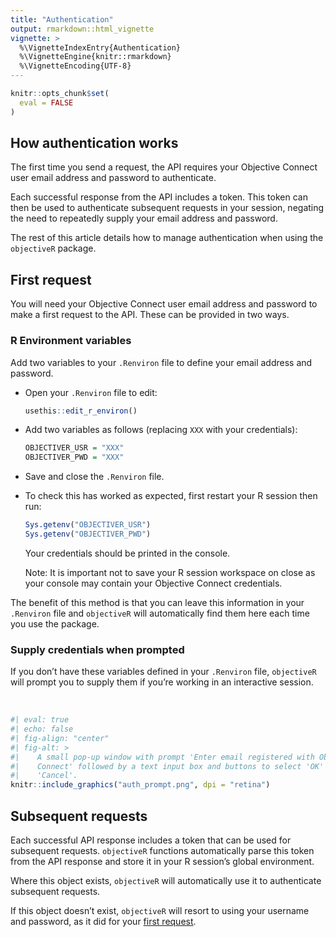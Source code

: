 ```yaml
---
title: "Authentication"
output: rmarkdown::html_vignette
vignette: >
  %\VignetteIndexEntry{Authentication}
  %\VignetteEngine{knitr::rmarkdown}
  %\VignetteEncoding{UTF-8}
---
```


```r
knitr::opts_chunk$set(
  eval = FALSE
)
```

## How authentication works

The first time you send a request, the API requires your Objective Connect user email address and password to authenticate. 

Each successful response from the API includes a token. This token can then be used to authenticate subsequent requests in your session, negating the need to repeatedly supply your email address and password.

The rest of this article details how to manage authentication when using the `objectiveR` package.


## First request

You will need your Objective Connect user email address and password to make a first request to the API. These can be provided in two ways.

### R Environment variables

Add two variables to your `.Renviron` file to define your email address and password.
  
* Open your `.Renviron` file to edit:
  
  ```r
  usethis::edit_r_environ()
  ```
  
* Add two variables as follows (replacing `XXX` with your credentials):

  ```r
  OBJECTIVER_USR = "XXX"
  OBJECTIVER_PWD = "XXX"
  ```

* Save and close the `.Renviron` file.

* To check this has worked as expected, first restart your R session then run:

  ```r
  Sys.getenv("OBJECTIVER_USR")
  Sys.getenv("OBJECTIVER_PWD")
  ```
  
  Your credentials should be printed in the console. 
  
  Note: It is important not to save your R session workspace on close as your console may contain your Objective Connect credentials.

The benefit of this method is that you can leave this information in your `.Renviron` file and `objectiveR` will automatically find them here each time you use the package. 


### Supply credentials when prompted

If you don't have these variables defined in your `.Renviron` file, `objectiveR` will prompt you to supply them if you're working in an interactive session.

<br>

```r
#| eval: true
#| echo: false
#| fig-align: "center"
#| fig-alt: >
#|    A small pop-up window with prompt 'Enter email registered with Objective
#|    Connect' followed by a text input box and buttons to select 'OK' or 
#|    'Cancel'.
knitr::include_graphics("auth_prompt.png", dpi = "retina")
```


## Subsequent requests

Each successful API response includes a token that can be used for subsequent requests. `objectiveR` functions automatically parse this token from the API response and store it in your R session's global environment. 

Where this object exists, `objectiveR` will automatically use it to authenticate subsequent requests. 

If this object doesn't exist, `objectiveR` will resort to using your username and password, as it did for your [first request](#first-request).

